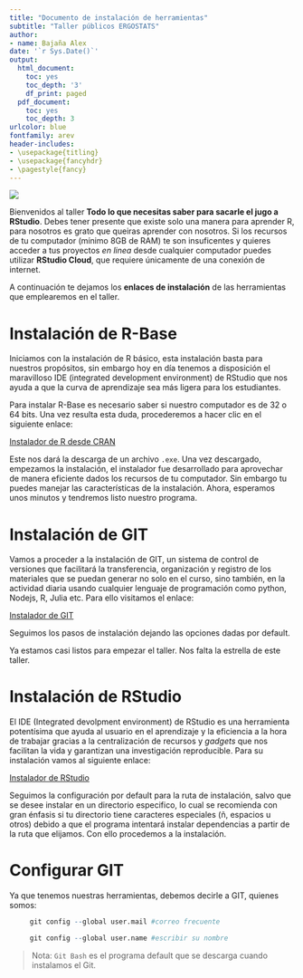 ```yaml
---
title: "Documento de instalación de herramientas"
subtitle: "Taller públicos ERGOSTATS"  
author:
- name: Bajaña Alex
date: '`r Sys.Date()`'
output:
  html_document:
    toc: yes
    toc_depth: '3'
    df_print: paged
  pdf_document:
    toc: yes
    toc_depth: 3
urlcolor: blue
fontfamily: arev
header-includes:
- \usepackage{titling}
- \usepackage{fancyhdr}
- \pagestyle{fancy}
---
```


![](Avatar2.jpg)

Bienvenidos al taller **Todo lo que necesitas saber para sacarle el jugo a RStudio**. Debes tener presente que existe solo una manera para aprender R, para nosotros es grato que queiras aprender con nosotros. Si los recursos de tu computador (mínimo 8GB de RAM) te son insuficentes y quieres acceder a tus proyectos *en linea* desde cualquier computador puedes utilizar **RStudio Cloud**, que requiere únicamente de una conexión de internet.

A continuación te dejamos los **enlaces de instalación** de las herramientas que emplearemos en el taller.

# Instalación de R-Base

Iniciamos con la instalación de R básico, esta instalación basta para nuestros propósitos, sin embargo hoy en día tenemos a disposición el maravilloso IDE (integrated development environment) de RStudio que nos ayuda a que la curva de aprendizaje sea más ligera para los estudiantes. 

Para instalar R-Base es necesario saber si nuestro computador es de 32 o 64 bits. Una vez resulta esta duda, procederemos a hacer clic en el siguiente enlace:

[Instalador de R desde CRAN](https://cran.r-project.org/bin/windows/base/R-4.2.0-win.exe)

Este nos dará la descarga de un archivo `.exe`. Una vez descargado, empezamos la instalación, el instalador fue desarrollado para aprovechar de manera eficiente dados los recursos de tu computador. Sin embargo tu puedes manejar las características de la instalación. Ahora, esperamos unos minutos y tendremos listo nuestro programa.

# Instalación de GIT

Vamos a proceder a la instalación de GIT, un sistema de control de versiones  que facilitará la transferencia, organización y registro de los materiales que se puedan generar no solo en el curso, sino también, en la actividad diaria usando cualquier lenguaje de programación como python, Nodejs, R, Julia etc. Para ello visitamos el enlace:

[Instalador de GIT](https://git-scm.com/download/win)

Seguimos los pasos de instalación dejando las opciones dadas por default. 

Ya estamos casi listos para empezar el taller. Nos falta la estrella de este taller.

# Instalación de RStudio

El IDE (Integrated devolpment environment) de RStudio es una herramienta potentísima que ayuda al usuario en el aprendizaje y la eficiencia a la hora de trabajar gracias a la centralización de recursos y *gadgets* que nos facilitan la vida y garantizan una investigación reproducible. Para su instalación vamos al siguiente enlace:

[Instalador de RStudio](https://download1.rstudio.org/desktop/windows/RStudio-2022.02.2-485.exe)

Seguimos la configuración por default para la ruta de instalación, salvo que se desee instalar en un directorio especifico, lo cual se recomienda con gran énfasis si tu directorio tiene caracteres especiales (ñ, espacios u otros) debido a que el programa intentará instalar dependencias a partir de la ruta que elijamos. Con ello procedemos a la instalación.

# Configurar GIT

Ya que tenemos nuestras herramientas, debemos decirle a GIT, quienes somos:

```r

     git config --global user.mail #correo frecuente

     git config --global user.name #escribir su nombre

```
  
> Nota:  `Git Bash` es el programa default que se descarga cuando instalamos el Git.

  

